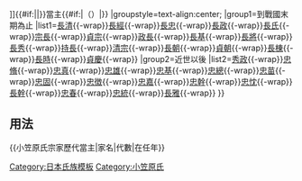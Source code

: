 {{Navbox
|name=小笠原氏宗家歷代當主
|title=[[file:Mon_ogasawara.svg|20px|三階菱紋]][[小笠原氏|{{#if:{{{1|}}}|{{{1|}}}|小笠原宗家}}]]{{#if:{{{2|}}}|{{{2|}}}|}}當主{{#if:{{{3|}}}|（{{{3|}}}）|}}
|groupstyle=text-align:center;
|group1=到戰國末期為止
|list1=[[小笠原長清|長清]]{{-wrap}}[[小笠原長經|長經]]{{-wrap}}[[小笠原長忠|長忠]]{{-wrap}}[[小笠原長政|長政]]{{-wrap}}[[小笠原長氏|長氏]]{{-wrap}}[[小笠原宗長|宗長]]{{-wrap}}[[小笠原貞宗|貞宗]]{{-wrap}}[[小笠原政長|政長]]{{-wrap}}[[小笠原長基|長基]]{{-wrap}}[[小笠原長將|長將]]{{-wrap}}[[小笠原長秀|長秀]]{{-wrap}}[[小笠原持長 (信濃小笠原氏)|持長]]{{-wrap}}[[小笠原清宗|清宗]]{{-wrap}}[[小笠原長朝|長朝]]{{-wrap}}[[小笠原貞朝|貞朝]]{{-wrap}}[[小笠原長棟|長棟]]{{-wrap}}[[小笠原長時|長時]]{{-wrap}}[[小笠原貞慶|貞慶]]{{-wrap}}
|group2=近世以後
|list2=[[小笠原秀政|秀政]]{{-wrap}}[[小笠原忠脩|忠脩]]{{-wrap}}[[小笠原忠真|忠真]]{{-wrap}}[[小笠原忠雄|忠雄]]{{-wrap}}[[小笠原忠基|忠基]]{{-wrap}}[[小笠原忠總|忠總]]{{-wrap}}[[小笠原忠苗|忠苗]]{{-wrap}}[[小笠原忠固|忠固]]{{-wrap}}[[小笠原忠徴|忠徴]]{{-wrap}}[[小笠原忠嘉|忠嘉]]{{-wrap}}[[小笠原忠幹|忠幹]]{{-wrap}}[[小笠原忠忱|忠忱]]{{-wrap}}[[小笠原長幹|長幹]]{{-wrap}}[[小笠原忠春|忠春]]{{-wrap}}[[小笠原忠統|忠統]]{{-wrap}}[[小笠原長雅|長雅]]{{-wrap}}
}}<noinclude>

==用法==
<nowiki>{{小笠原氏宗家歷代當主|家名|代數|在任年}}</nowiki>
[[Category:日本氏族模板]]
[[Category:小笠原氏]]
</noinclude>